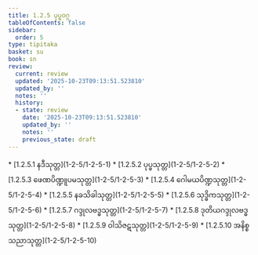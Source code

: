 ```yaml
---
title: 1.2.5 ပုပ္ဖဝဂ္ဂ
tableOfContents: false
sidebar:
  order: 5
type: tipitaka
basket: su
book: sn
review:
  current: review
  updated: '2025-10-23T09:13:51.523810'
  updated_by: ''
  notes: ''
  history:
  - state: review
    date: '2025-10-23T09:13:51.523810'
    updated_by: ''
    notes: ''
    previous_state: draft
---
```



<ReviewStatus review={frontmatter.review} showDetails={true} />

<HypothesisAnnotation frontmatter={frontmatter} />

<DynamicBreadcrumb />



<TableOfContents book="sn" section="1.2.5">
* [1.2.5.1 နဒီသုတ္တ](1-2-5/1-2-5-1)
* [1.2.5.2 ပုပ္ဖသုတ္တ](1-2-5/1-2-5-2)
* [1.2.5.3 ဖေဏပိဏ္ဍူပမသုတ္တ](1-2-5/1-2-5-3)
* [1.2.5.4 ဂေါမယပိဏ္ဍသုတ္တ](1-2-5/1-2-5-4)
* [1.2.5.5 နခသိခါသုတ္တ](1-2-5/1-2-5-5)
* [1.2.5.6 သုဒ္ဓိကသုတ္တ](1-2-5/1-2-5-6)
* [1.2.5.7 ဂဒ္ဒုလဗဒ္ဓသုတ္တ](1-2-5/1-2-5-7)
* [1.2.5.8 ဒုတိယဂဒ္ဒုလဗဒ္ဓသုတ္တ](1-2-5/1-2-5-8)
* [1.2.5.9 ဝါသိဇဋသုတ္တ](1-2-5/1-2-5-9)
* [1.2.5.10 အနိစ္စသညာသုတ္တ](1-2-5/1-2-5-10)
</TableOfContents>